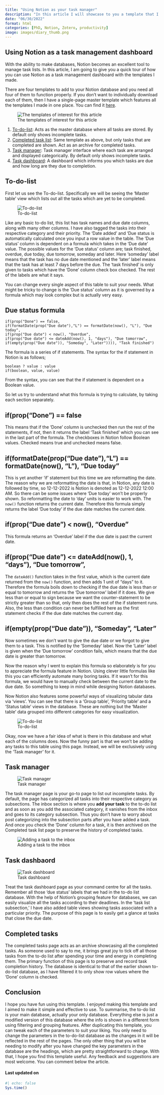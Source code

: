 ```yaml
---
title: "Using Notion as your task manager"
description: "In this article I will showcase to you a template that I made, which can intelligently record and track tasks: you very own personal task manager with the help of Notion"
date: "06/30/2022"
format: html
categories: [PhD, Notion, Zotero, productivity]
image: images/diary_thumb.png
---
```


## Using Notion as a task management dashboard

With the ability to make databases, Notion becomes an excellent tool to manage task lists. In this article, I am going to give you a quick tour of how you can use Notion as a task management dashboard with the templates I made.

There are four templates to add to your Notion database and you need all four of them to function properly. If you don't want to individually download each of them, then I have a single-page master template which features all the templates I made in one place. You can find it [here](https://jeweljohnson.notion.site/Template-PhD-Dashboard-136e837c4f0b4e61bc34e2aad7fb05b5).

![The templates of interest for this article](images/task.png)

1.  [To-do-list](https://jeweljohnson.notion.site/22735f3cfabd4e34b1a38cc2127c5202?v=8a3317915d4a4a9b97448ae74a9942bf): Acts as the master database where all tasks are stored. By default only shows incomplete tasks.
2.  [Completed task list](https://jeweljohnson.notion.site/0423a149b5274574adb7d123665c8579?v=4743a4b9a12a45a992deebd972047ea9): Same template as above, but only tasks that are completed are shown. Act as an archive for completed tasks.
3.  [Task manager](https://jeweljohnson.notion.site/Task-manager-246a1b4e5b4a4f1b846da8e42b5af756): Task manager interface where each task are arranged and displayed categorically. By default only shows incomplete tasks.
4.  [Task dashboard](https://jeweljohnson.notion.site/Task-dashboard-195e0f63dbd94f518918f78708677e60): A dashboard which informs you which tasks are due and how long are they due to completion.

## To-do-list

First let us see the To-do-list. Specifically we will be seeing the 'Master table' view which lists out all the tasks which are yet to be completed. 

::: column-page
![To-do-list](images/to_do_list.png)
:::

Like any basic to-do list, this list has task names and due date columns, along with many other columns. I have also tagged the tasks into their respective category and their priority. The 'Date added' and 'Due status is automatically calculated once you input a row value in the table. The 'Due status' column is dependent on a formula which takes in the 'Due date' value. The possible values for the 'Due status' column are; task finished, overdue, due today, due tomorrow, someday and later. Here 'someday' label means that the task has no due date mentioned and the 'later' label means that the task has at least 7 days before the due. The 'task finished' is only given to tasks which have the 'Done' column check box checked. The rest of the labels are what it says.

You can change every single aspect of this table to suit your needs. What might be tricky to change is the 'Due status' column as it is governed by a formula which may look complex but is actually very easy.

:::{.callout-tip}
## Due status formula

````
if(prop("Done") == false, 
if(formatDate(prop("Due date"),"L") == formatDate(now(), "L"), "Due today",
if(prop("Due date") < now(), "Overdue",
if(prop("Due date") <= dateAdd(now(), 1, "days"), "Due tomorrow",
if(empty(prop("Due date")), "Someday", "Later")))), "Task finished")

````
:::

The formula is a series of if statements. The syntax for the if statement in Notion is as follows;

````
boolean ? value : value
if(boolean, value, value)

````
From the syntax, you can see that the if statement is dependent on a Boolean value.

So let us try to understand what this formula is trying to calculate, by taking each section separately.

:::{.callout-note}
## if(prop("Done") == false
This means that if the 'Done' column is unchecked then run the rest of the statements, if not, then it returns the label 'Task finished' which you can see in the last part of the formula. The checkboxes in Notion follow Boolean values. Checked means true and unchecked means false.
:::

:::{.callout-note}
## if(formatDate(prop("Due date"),"L") == formatDate(now(), "L"), "Due today"
This is yet another 'if' statement but this time we are reformatting the date. The reason why we are reformatting the date is that, in Notion, any date is followed by time, so 12-12-2022 is Notion is denoted as 12-12-2022 12:00 AM. So there can be some issues where 'Due today' won't be properly shown. So reformatting the date to 'day' units is easier to work with. The `now()` function returns the current date. Therefore this formula simply returns the label 'Due today' if the due date matches the current date.
:::

:::{.callout-note}
## if(prop("Due date") < now(), "Overdue"
This formula returns an 'Overdue' label if the due date is past the current date.
:::

:::{.callout-note}
## if(prop("Due date") <= dateAdd(now(), 1, "days"), "Due tomorrow",
The `dateAdd()` function takes in the first value, which is the current date returned from the `now()` function, and then adds 1 unit of "days" to it. Therefore the formula boils down to checking if the due date is less than or equal to tomorrow and returns the 'Due tomorrow' label if it does. We give less than or equal to sign because we want the counter-statement to be strictly greater than so that, only then does the rest of the if statement runs. Also, the less than condition can never be fulfilled here as the first statement checks if the due date matches the current day. 
:::

:::{.callout-note}
## if(empty(prop("Due date")), "Someday", "Later"
Now sometimes we don't want to give the due date or we forgot to give them to a task. This is notified by the 'Someday' label. Now the 'Later' label is given when the 'Due tomorrow' condition fails, which means that the due date is greater than tomorrow.
:::

Now the reason why I went to explain this formula so elaborately is for you to appreciate the formula feature in Notion. Using clever little formulas like this you can efficiently automate many boring tasks. If it wasn't for this formula, we would have to manually check between the current date to the due date. So something to keep in mind while designing Notion databases.

Now Notion also features some powerful ways of visualizing tabular data via 'views'. You can see that there is a 'Group table', 'Priority table' and a 'Status table' views in the database. These are nothing but the 'Master table' data grouped into different categories for easy visualization.

::: column-page
![To-do-list](images/list_view.gif)
:::

Okay, now we have a fair idea of what is there in this database and what each of the columns does. Now the funny part is that we won't be adding any tasks to this table using this page. Instead, we will be exclusively using the 'Task manager' for it.

## Task manager

::: column-page
![Task manager](images/task_manager.gif)
:::

The task manager page is your go-to page to list out incomplete tasks. By default, the page has categorized all tasks into their respective category as subsections. The inbox section is where you **add your task** to the to-do list and as soon as you add the associated category, it vanishes from the inbox and goes to its category subsection. Thus you don't have to worry about post categorizing into the subsection parts after you have added a task. And once you check the 'Done' column for a task, it is then archived on the Completed task list page to preserve the history of completed tasks.

::: column-page
![Adding a task to the inbox](images/task_manager_1.gif)
:::

## Task dashbaord

::: column-page
![Task dashboard](images/task_dash.png)
:::

Treat the task dashboard page as your command centre for all the tasks. Remember all those 'due status' labels that we had in the to-do list database. With the help of Notion's grouping feature for databases, we can easily visualize all the tasks according to their deadlines. In the 'task list subsection,' I have also added table views showing tasks associated with a particular priority. The purpose of this page is to easily get a glance at tasks that close the due date.

## Completed tasks

The completed tasks page acts as an archive showcasing all the completed tasks. As someone used to say to me, it brings great joy to tick off all those tasks from the to-do list after spending your time and energy in completing them. The primary function of this page is to preserve and record task completion history. The database is identical to that of the earlier shown to-do-list database, as I have filtered it to only show row values where the 'Done' column is checked.

## Conclusion

I hope you have fun using this template. I enjoyed making this template and I aimed to make it simple and effective to use. To summarise, the to-do list is your main database, actually your only database. Everything else is just a modified version of this database where the info is shown in a different form using filtering and grouping features. After duplicating this template, you can tweak each of the parameters to suit your liking. You only need to change the parameters in the to-do-list database as the changes in it will be reflected in the rest of the pages. The only other thing that you will be needing to modify after you have changed the key parameters in the database are the headings, which are pretty straightforward to change. With that, I hope you find this template useful. Any feedback and suggestions are most welcome. You can comment below the article. 

#### Last updated on {.unnumbered .unlisted}

```r
#| echo: false
Sys.time()
```

<a hidden href="https://info.flagcounter.com/ynrK"><img src="https://s11.flagcounter.com/count2/ynrK/bg_000000/txt_FFFFFF/border_F0F0F0/columns_5/maxflags_25/viewers_0/labels_1/pageviews_1/flags_0/percent_0/" alt="Flag Counter" border="0"/></a>
